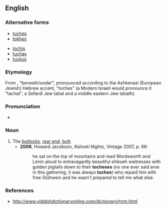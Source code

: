 ==English==

===Alternative forms===
{{top2}}
* [[tuches]]
* [[tokhes]]
{{mid2}}
* [[tochis]]
* [[tuchas]]
* [[tuckus]]
{{bottom}}

===Etymology===
From {{etyl|he}} {{term|תחת|sc=Hebr}}, "beneath/under", pronounced according to the Ashkenazi (European Jewish) Hebrew accent, "toches" (a Modern Israeli would pronounce it "tachat", a Sefardi Jew taḥat and a middle eastern Jew taḥath).

===Pronunciation===
* {{IPA|/ˈtɒxəs/}}

===Noun===
{{en-noun|es}}

# The [[buttocks]], [[rear end]], [[butt]].
#* '''2006''', Howard Jacobson, ''Kalooki Nights'', Vintage 2007, p. 66:
#*: he sat on the top of mountains and read Wordsworth and Lenin aloud to extravagantly beautiful shikseh waitresses with golden pigtails down to their '''tocheses''' (no one ever said arse in this gathering, it was always '''toches''') who repaid him with free Glühwein and he wasn't prepared to tell me what else.

===References===
* http://www.yiddishdictionaryonline.com/dictionary/תּחת.html